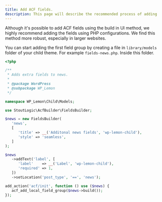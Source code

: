 ```yaml
---
title: Add ACF fields.
description: This page will describe the recommended process of adding additional field groups using ACF builder.
---
```


Although it's possible to add ACF fields using the build in UI method, we highly recommend adding the fields using PHP configurations. We find this method more robust, especially in larger websites.

You can start adding the first field group by creating a file in `library/models` folder of your child theme.
For example `fields-news.php`. Inside this folder.


```php 
<?php

/**
 * Adds extra fields to news.
 *
 * @package WordPress
 * @subpackage WP_Lemon
 */

namespace WP_Lemon\Child\Models;

use StoutLogic\AcfBuilder\FieldsBuilder;

$news = new FieldsBuilder(
   'news',
   [
      'title' => __('Additonal news fields', 'wp-lemon-child'),
      'style' => 'seamless',
   ]
);

$news
   ->addText('label', [
      'label'    => __('Label', 'wp-lemon-child'),
      'required' => 1,
   ])
   ->setLocation('post_type', '==', 'news');

add_action('acf/init', function () use ($news) {
   acf_add_local_field_group($news->build());
});
```
